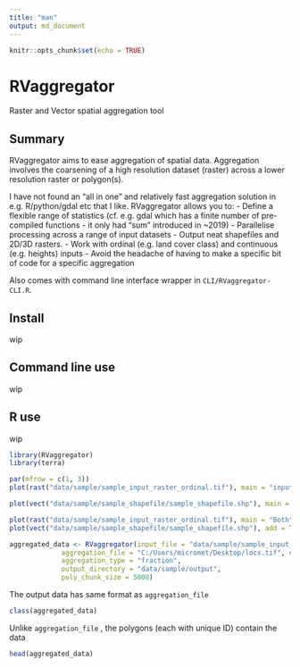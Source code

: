 ```yaml
---
title: "man"
output: md_document
---
```


```r
knitr::opts_chunk$set(echo = TRUE)
```

# RVaggregator
Raster and Vector spatial aggregation tool

## Summary

RVaggregator aims to ease aggregation of spatial data. Aggregation involves the coarsening of a high resolution dataset (raster) across a lower resolution raster or polygon(s).

I have not found an "all in one" and relatively fast aggregation solution in e.g. R/python/gdal etc that I like. RVaggregator allows you to:
- Define a flexible range of statistics (cf. e.g. gdal which has a finite number of pre-compiled functions - it  only had "sum" introduced in ~2019)
- Parallelise processing across a range of input datasets
- Output neat shapefiles and 2D/3D rasters.
- Work with ordinal (e.g. land cover class) and continuous (e.g. heights) inputs
- Avoid the headache of having to make a specific bit of code for a specific aggregation

Also comes with command line interface wrapper in `CLI/RVaggregator-CLI.R`.

## Install

wip

## Command line use

wip

## R use

wip

``` r
library(RVaggregator)
library(terra)
```

``` r
par(mfrow = c(1, 3))
plot(rast("data/sample/sample_input_raster_ordinal.tif"), main = "input_file raster with ordinal data")

plot(vect("data/sample/sample_shapefile/sample_shapefile.shp"), main = "Input aggregation_file polygon data")

plot(rast("data/sample/sample_input_raster_ordinal.tif"), main = "Both")
plot(vect("data/sample/sample_shapefile/sample_shapefile.shp"), add = TRUE)

aggregated_data <- RVaggregator(input_file = "data/sample/sample_input_raster_ordinal.tif",
             aggregation_file = "C:/Users/micromet/Desktop/locs.tif", #"data/sample/sample_raster_aggregate.tif",#"data/sample/sample_shapefile/sample_shapefile.shp",
             aggregation_type = "fraction",
             output_directory = "data/sample/output",
             poly_chunk_size = 5000)
```

The output data has same format as `aggregation_file`
```r
class(aggregated_data)
```

Unlike `aggregation_file` , the polygons (each with unique ID) contain the data
```r
head(aggregated_data)

```
